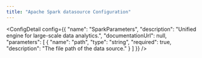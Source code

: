 ```yaml
---
title: "Apache Spark datasource Configuration"
---
```



<ConfigDetail config={{
  "name": "SparkParameters",
  "description": "Unified engine for large-scale data analytics.",
  "documentationUrl": null,
  "parameters": [
    {
      "name": "path",
      "type": "string",
      "required": true,
      "description": "The file path of the data source."
    }
  ]
}} />

